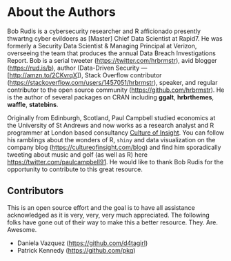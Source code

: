 # About the Authors {-}

Bob Rudis is a cybersecurity researcher and R afficionado presently thwartng cyber evildoers as [Master] Chief Data Scientist at Rapid7. He was formerly a Security Data Scientist & Managing Principal at Verizon, overseeing the team that produces the annual Data Breach Investigations Report. Bob is a serial tweeter (<https://twitter.com/hrbrmstr>), avid blogger (<https://rud.is/b>), author (Data-Driven Security — [<http://amzn.to/2CKvrqX>]), Stack Overflow contributor (<https://stackoverflow.com/users/1457051/hrbrmstr>), speaker, and regular contributor to the open source community (<https://github.com/hrbrmstr>). He is the author of several packages on CRAN including **ggalt**, **hrbrthemes**, **waffle**, **statebins**.

Originally from Edinburgh, Scotland, Paul Campbell studied economics at the University of St Andrews and now works as a research analyst and R programmer at London based consultancy [Culture of Insight](https://cultureofinsight.com). You can follow his ramblings about the wonders of R, `shiny` and data visualization on the company blog (<https://cultureofinsight.com/blog>) and find him sporadically tweeting about music and golf (as well as R) here <https://twitter.com/paulcampbell91>. He would like to thank Bob Rudis for the opportunity to contribute to this great resource.

## Contributors

This is an open source effort and the goal is to have all assistance acknowledged as it is very, very, very much appreciated. The following folks have gone out of their way to make this a better resource. They. Are. Awesome.

- Daniela Vazquez (<https://github.com/d4tagirl>)
- Patrick Kennedy (<https://github.com/pkq>)